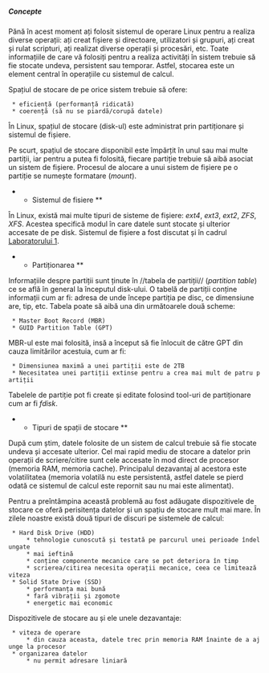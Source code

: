 ===== Concepte =====

Pănă în acest moment ați folosit sistemul de operare Linux pentru a realiza diverse operații: ați creat fișiere și directoare, utilizatori și grupuri, ați creat și rulat scripturi, ați realizat diverse operații și procesări, etc.
Toate informațiile de care vă folosiți pentru a realiza activități în sistem trebuie să fie stocate undeva, persistent sau temporar. Astfel, stocarea este un element central în operațiile cu sistemul de calcul.

Spațiul de stocare de pe orice sistem trebuie să ofere:
  * eficiență (performanță ridicată)
  * coerență (să nu se piardă/corupă datele)

În Linux, spațiul de stocare (disk-ul) este administrat prin partiționare și sistemul de fișiere.

Pe scurt, spațiul de stocare disponibil este împărțit în unul sau mai multe partiții, iar pentru a putea fi folosită, fiecare partiție trebuie să aibă asociat un sistem de fișiere. Procesul de alocare a unui sistem de fișiere pe o partiție se numește formatare (''mount'').

** Sistemul de fisiere **

În Linux, există mai multe tipuri de sisteme de fișiere: ''ext4'', ''ext3'', ''ext2'', ''ZFS'', ''XFS''. Acestea specifică modul în care datele sunt stocate și ulterior accesate de pe disk.
Sistemul de fișiere a fost discutat și în cadrul [[https://ocw.cs.pub.ro/courses/uso/laboratoare/new/01-fs|Laboratorului 1]].

** Partiționarea **

Informațiile despre partiții sunt ținute în //tabela de partiții// (''partition table'') ce se află în general la începutul disk-ului. O tabelă de partiții conține informații cum ar fi: adresa de unde începe partiția pe disc, ce dimensiune are, tip, etc. Tabela poate să aibă una din următoarele două scheme:
  * Master Boot Record (MBR)
  * GUID Partition Table (GPT)

MBR-ul este mai folosită, insă a început să fie înlocuit de către GPT din cauza limitărilor acestuia, cum ar fi:
  * Dimensiunea maximă a unei partiții este de 2TB
  * Necesitatea unei partiții extinse pentru a crea mai mult de patru partiții

Tabelele de partiție pot fi create și editate folosind tool-uri de partiționare cum ar fi ''fdisk''.


** Tipuri de spații de stocare **

După cum știm, datele folosite de un sistem de calcul trebuie să fie stocate undeva și accesate ulterior. Cel mai rapid mediu de stocare a datelor prin operații de scriere/citire sunt cele accesate în mod direct de procesor (memoria RAM, memoria cache). Principalul dezavantaj al acestora este volatilitatea (memoria volatilă nu este persistentă, astfel datele se pierd odată ce sistemul de calcul este repornit sau nu mai este alimentat).

Pentru a preîntâmpina această problemă au fost adăugate dispozitivele de stocare ce oferă perisitența datelor și un spațiu de stocare mult mai mare.
În zilele noastre există două tipuri de discuri pe sistemele de calcul:
  * Hard Disk Drive (HDD)
      * tehnologie cunoscută și testată pe parcurul unei perioade îndelungate
      * mai ieftină
      * conține componente mecanice care se pot deteriora în timp
      * scrierea/citirea necesita operații mecanice, ceea ce limitează viteza
  * Solid State Drive (SSD)
      * performanța mai bună
      * fară vibrații și zgomote
      * energetic mai economic

Dispozitivele de stocare au și ele unele dezavantaje:
  * viteza de operare
      * din cauza aceasta, datele trec prin memoria RAM înainte de a ajunge la procesor
  * organizarea datelor
      * nu permit adresare liniară

